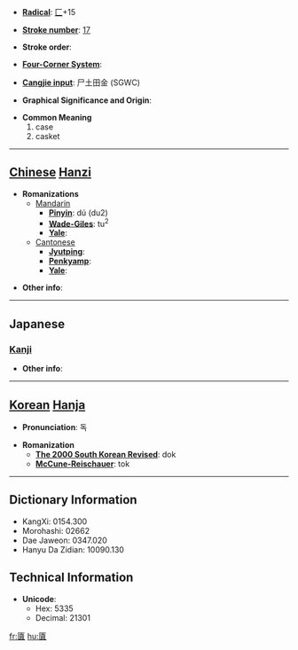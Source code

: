 * '''[[Wiktionary:Chinese radical index| Radical]]''': [[Wiktionary:Chinese radical index 匚|匚]]+15

* '''[[Wiktionary:Chinese total strokes index|Stroke number]]''': [[Wiktionary:Chinese total strokes index 17|17]]

* '''Stroke order''': 

* '''[[Wiktionary:Chinese four corner index|Four-Corner System]]''': 

* '''[[Wiktionary:Chinese Cangjie index|Cangjie input]]''': 尸土田金 (SGWC)

* '''Graphical Significance and Origin''': 

* '''Common Meaning'''
*#case
*# casket


----

== [[Chinese]] [[Hanzi]] ==

* '''Romanizations'''
** [[Mandarin]]
*** '''[[Pinyin]]''': dú (du2)
*** '''[[Wade-Giles]]''': tu<sup>2</sup>
*** '''[[Yale]]''': 
**[[Cantonese]]
***'''[[Jyutping]]''':
***'''[[Penkyamp]]''': 
***'''[[Yale]]''': 

* '''Other info''': 

----

==Japanese==
===[[Kanji]]===
{{kanji|on readings=[[とく]] (toku), [[どく]] (doku)
|kun readings=[[ひつ]] (hitsu), [[はこ]] (hako)
}}

* '''Other info''':  

----

== [[Korean]] [[Hanja]] ==

* '''Pronunciation''': 독

* '''Romanization'''
** '''[[The 2000 South Korean Revised Romanization|The 2000 South Korean Revised]]''': dok
** '''[[McCune-Reischauer]]''': tok

----

== Dictionary Information ==

* KangXi: 0154.300
* Morohashi: 02662
* Dae Jaweon: 0347.020
* Hanyu Da Zidian: 10090.130

== Technical Information ==

* '''Unicode''':
** Hex: 5335
** Decimal: 21301

[[fr:匵]]
[[hu:匵]]